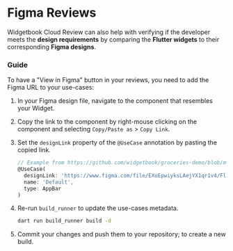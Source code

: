 # Figma Reviews

Widgetbook Cloud Review can also help with verifying if the developer meets the **design requirements** by comparing the **Flutter widgets** to their corresponding **Figma designs**.

### Guide

To have a "View in Figma" button in your reviews, you need to add the Figma URL to your use-cases:

1. In your Figma design file, navigate to the component that resembles your Widget.
1. Copy the link to the component by right-mouse clicking on the component and selecting `Copy/Paste as` > `Copy Link`.
1. Set the `designLink` property of the `@UseCase` annotation by pasting the copied link.

   ```dart
   // Example from https://github.com/widgetbook/groceries-demo/blob/main/widgetbook/lib/core/app_bar.dart
   @UseCase(
     designLink: 'https://www.figma.com/file/EXuEpwiyksLAejYX1qr1v4/Fluttercon-Berlin-2023-Demo?type=design&node-id=277-3056&mode=design&t=nVL8hLmc1jlcilZL-4',
     name: 'Default',
     type: AppBar
   )
   ```

1. Re-run `build_runner` to update the use-cases metadata.

   ```bash
   dart run build_runner build -d
   ```

1. Commit your changes and push them to your repository; to create a new build.
